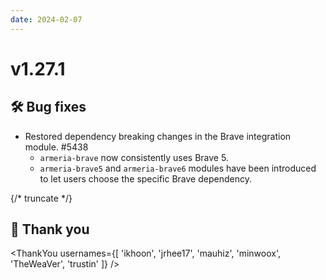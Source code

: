 ```yaml
---
date: 2024-02-07
---
```


# v1.27.1

## 🛠️ Bug fixes

- Restored dependency breaking changes in the Brave integration module. #5438
  - `armeria-brave` now consistently uses Brave 5.
  - `armeria-brave5` and `armeria-brave6` modules have been introduced to let users choose the specific Brave 
    dependency.

{/* truncate */}

## 🙇 Thank you

<ThankYou usernames={[
  'ikhoon',
  'jrhee17',
  'mauhiz',
  'minwoox',
  'TheWeaVer',
  'trustin'
]} />
